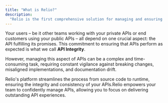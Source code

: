 ```yaml
---
title: "What is Relio?"
description:
  "Relio is the first comprehensive solution for managing and ensuring the integrety of your APIs from source code to runtime."
---
```



Your users – be it other teams working with your private APIs or end customers using your public APIs – all depend on one crucial aspect: the API fulfilling its promises. This commitment to ensuring that APIs perform as expected is what we call **API Integrity**.

However, managing this aspect of APIs can be a complex and time-consuming task, requiring constant vigilance against breaking changes, misaligned implementations, and documentation drift.

Relio's platform streamlines the process from source code to runtime, ensuring the integrity and consistency of your APIs.Relio empowers your team to confidently manage APIs, allowing you to focus on delivering outstanding API experiences.
